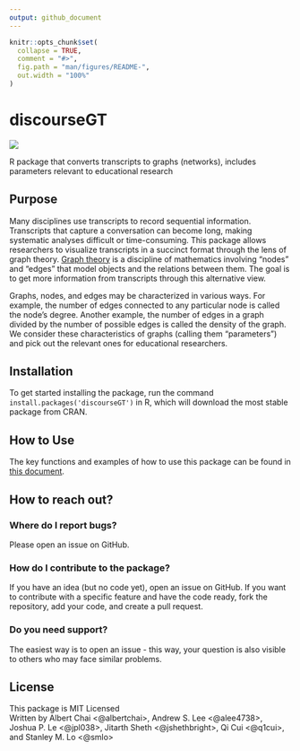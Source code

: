 ```yaml
---
output: github_document
---
```


<!-- README.md is generated from README.Rmd. Please edit that file -->

```r
knitr::opts_chunk$set(
  collapse = TRUE,
  comment = "#>",
  fig.path = "man/figures/README-",
  out.width = "100%"
)
```

# discourseGT

<!-- badges: start -->
[![](https://cranlogs.r-pkg.org/badges/discourseGT)](https://cran.r-project.org/package=discourseGT)
<!-- badges: end -->

R package that converts transcripts to graphs (networks), includes parameters relevant to educational research

## Purpose
Many disciplines use transcripts to record sequential information. Transcripts that capture a conversation can become long, making systematic analyses difficult or time-consuming. This package allows researchers to visualize transcripts in a succinct format through the lens of graph theory. [Graph theory](https://en.wikipedia.org/wiki/Graph_theory) is a discipline of mathematics involving "nodes" and "edges" that model objects and the relations between them. The goal is to get more information from transcripts through this alternative view.

Graphs, nodes, and edges may be characterized in various ways. For example, the number of edges connected to any particular node is called the node's degree. Another example, the number of edges in a graph divided by the number of possible edges is called the density of the graph. We consider these characteristics of graphs (calling them "parameters") and pick out the relevant ones for educational researchers.
  
## Installation
To get started installing the package, run the command `install.packages('discourseGT')` in R, which will download the most stable package from CRAN.  

## How to Use
The key functions and examples of how to use this package can be found in [this document](https://github.com/q1cui/discourseGT/blob/main/vignettes/discourseGT.pdf).

## How to reach out?
### Where do I report bugs?
Please open an issue on GitHub.

### How do I contribute to the package?
If you have an idea (but no code yet), open an issue on GitHub. If you want to contribute with a specific feature and have the code ready, fork the repository, add your code, and create a pull request.

### Do you need support?
The easiest way is to open an issue - this way, your question is also visible to others who may face similar problems.

## License
This package is MIT Licensed  
Written by Albert Chai <@albertchai>, Andrew S. Lee <@alee4738>, Joshua P. Le <@jpl038>, Jitarth Sheth <@jshethbright>, Qi Cui <@q1cui>, and Stanley M. Lo <@smlo>
